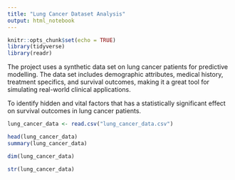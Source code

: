 ```yaml
---
title: "Lung Cancer Dataset Analysis"
output: html_notebook
---
```


```r
knitr::opts_chunk$set(echo = TRUE)
library(tidyverse)
library(readr)

```

The project uses a synthetic data set on lung cancer patients for predictive modelling. The data set includes demographic attributes, medical history, treatment specifics, and survival outcomes, making it a great tool for simulating real-world clinical applications.

To identify hidden and vital factors that has a statistically significant effect on survival outcomes in lung cancer patients. 


```r
lung_cancer_data <- read.csv("lung_cancer_data.csv")

head(lung_cancer_data)
summary(lung_cancer_data)
```

```r
dim(lung_cancer_data)

```

```r
str(lung_cancer_data)
```


